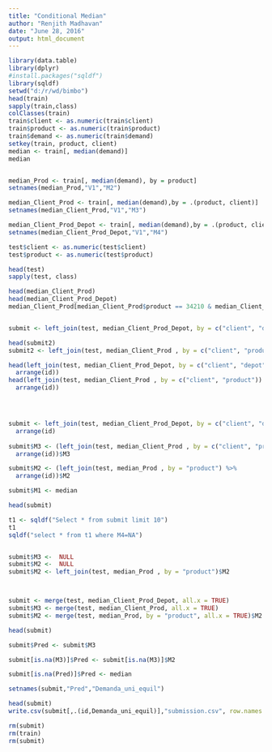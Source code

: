 ```yaml
---
title: "Conditional Median"
author: "Renjith Madhavan"
date: "June 28, 2016"
output: html_document
---
```



```r
library(data.table)
library(dplyr)
#install.packages("sqldf")
library(sqldf)
setwd("d:/r/wd/bimbo")
head(train)
sapply(train,class)
colClasses(train)
train$client <- as.numeric(train$client)
train$product <- as.numeric(train$product)
train$demand <- as.numeric(train$demand)
setkey(train, product, client)
median <- train[, median(demand)]
median


median_Prod <- train[, median(demand), by = product]
setnames(median_Prod,"V1","M2")

median_Client_Prod <- train[, median(demand),by = .(product, client)]
setnames(median_Client_Prod,"V1","M3")

median_Client_Prod_Depot <- train[, median(demand),by = .(product, client, depot)]
setnames(median_Client_Prod_Depot,"V1","M4")

test$client <- as.numeric(test$client)
test$product <- as.numeric(test$product)

head(test)
sapply(test, class)

head(median_Client_Prod)
head(median_Client_Prod_Depot)
median_Client_Prod[median_Client_Prod$product == 34210 & median_Client_Prod$client == 26  ]


submit <- left_join(test, median_Client_Prod_Depot, by = c("client", "depot", "product"))

head(submit2)
submit2 <- left_join(test, median_Client_Prod , by = c("client", "product"))

head(left_join(test, median_Client_Prod_Depot, by = c("client", "depot", "product")) %>%
  arrange(id))
head(left_join(test, median_Client_Prod , by = c("client", "product")) %>%
  arrange(id))




submit <- left_join(test, median_Client_Prod_Depot, by = c("client", "depot", "product")) %>%
  arrange(id)
  
submit$M3 <- (left_join(test, median_Client_Prod , by = c("client", "product")) %>%
  arrange(id))$M3

submit$M2 <- (left_join(test, median_Prod , by = "product") %>%
  arrange(id))$M2

submit$M1 <- median

head(submit)

t1 <- sqldf("Select * from submit limit 10")
t1
sqldf("select * from t1 where M4=NA")


submit$M3 <-  NULL
submit$M2 <-  NULL
submit$M2 <- left_join(test, median_Prod , by = "product")$M2



submit <- merge(test, median_Client_Prod_Depot, all.x = TRUE)
submit$M3 <- merge(test, median_Client_Prod, all.x = TRUE)
submit$M2 <- merge(test, median_Prod, by = "product", all.x = TRUE)$M2

head(submit)

submit$Pred <- submit$M3

submit[is.na(M3)]$Pred <- submit[is.na(M3)]$M2

submit[is.na(Pred)]$Pred <- median

setnames(submit,"Pred","Demanda_uni_equil")

head(submit)
write.csv(submit[,.(id,Demanda_uni_equil)],"submission.csv", row.names = FALSE)

rm(submit)
rm(train)
rm(submit)
```

